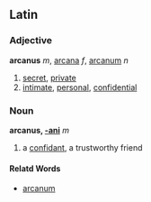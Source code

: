 ==Latin==
===Adjective===
'''arcanus''' ''m'', [[arcana]] ''f'', [[arcanum]] ''n''

#[[secret]], [[private]]
#[[intimate]], [[personal]], [[confidential]]

===Noun===
'''arcanus, [[Wiktionary Appendix:Latin second declension|-ani]]''' ''m''

#a [[confidant]], a trustworthy friend

====Relatd Words====
*[[arcanum]]